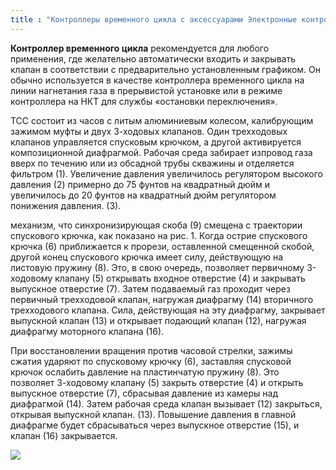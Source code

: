 ```yaml
---
title : "Контроллеры временного цикла с аксессуарами Электронные контроллеры временного цикла"
---
```


**Контроллер временного цикла** рекомендуется для любого применения, где желательно автоматически входить и закрывать клапан в соответствии с предварительно установленным графиком. Он обычно используется в качестве контроллера временного цикла на линии нагнетания газа в прерывистой установке или в режиме контроллера на НКТ для службы «остановки переключения».

TCC состоит из часов с литым алюминиевым колесом, калибрующим зажимом муфты и двух 3-ходовых клапанов. Один трехходовых клапанов управляется спусковым крючком, а другой активируется композиционной диафрагмой. Рабочая среда забирает изпровод газа вверх по течению или из обсадной трубы скважины и отделяется фильтром (1). Увеличение давления увеличилось регулятором высокого давления (2) примерно до 75 фунтов на квадратный дюйм и увеличилось до 20 фунтов на квадратный дюйм регулятором понижения давления. (3).

механизм, что синхронизирующая скоба (9) смещена с траектории спускового крючка, как показано на рис. 1\. Когда острие спускового крючка (6) приближается к прорези, оставленной смещенной скобой, другой конец спускового крючка имеет силу, действующую на листовую пружину (8). Это, в свою очередь, позволяет первичному 3-ходовому клапану (5) открывать входное отверстие (4) и закрывать выпускное отверстие (7). Затем подаваемый газ проходит через первичный трехходовой клапан, нагружая диафрагму (14) вторичного трехходового клапана. Сила, действующая на эту диафрагму, закрывает выпускной клапан (13) и открывает подающий клапан (12), нагружая диафрагму моторного клапана (16).

При восстановлении вращения против часовой стрелки, зажимы сжатия ударяют по спусковому крючку (6), заставляя спусковой крючок ослабить давление на пластинчатую пружину (8). Это позволяет 3-ходовому клапану (5) закрыть отверстие (4) и открыть выпускное отверстие (7), сбрасывая давление из камеры над диафрагмой (14). Затем рабочая среда клапан вызывает (12) закрыться, открывая выпускной клапан. (13). Повышение давления в главной диафрагме будет сбрасываться через выпускное отверстие (15), и клапан (16) закрывается.

<img src="./4501-mechanical-time-cycle-controllers.png" />
